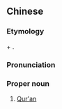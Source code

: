 {{also|古兰经}}
==Chinese==
{{zh-forms|s=古兰经|type=21|alt=可蘭經}}
{{wikipedia|lang=zh}}

===Etymology===
{{bor|zh|ar|الْقُرْآن}} + {{zh-l|經|scripture}}.

===Pronunciation===
{{zh-pron
|m=Gǔlánjīng
|c=gu2 laan4 ging1
|mn=Kó͘-lân-keng
|md=Gū-làng-gĭng
|cat=pn
}}

===Proper noun===
{{zh-proper noun}}

# [[Qur'an]] {{gloss|the Islamic holy book}}

{{zh-cat|Islam}}